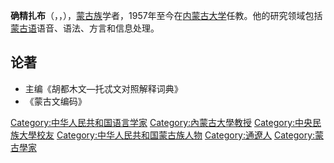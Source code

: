 {{Infobox scientist

| name              = 确精扎布
| image             = Choijinzhab presentation (cropped).jpg
| image_size        = 
| alt               = 
| caption           = 
| birth_date        = {{Birth date and age|1931|01|16}}
| birth_place       =  {{ROC}}[[哲里木盟|哲里木盟]]
| death_date        =  <!-- {{Death date and age|YYYY|MM|DD|YYYY|MM|DD}} (death date then birth date) -->
| death_place       = 
| residence         = 
| citizenship       = {{PRC}}
| nationality       = 
| fields            = [[语言学|语言学]]
| workplaces        = [[内蒙古大学|内蒙古大学]]
| alma_mater        = 
| doctoral_advisor  = 
| academic_advisors = 
| doctoral_students = 
| notable_students  = 
| known_for         = 
| author_abbrev_bot = 
| author_abbrev_zoo = 
| influences        = 
| influenced        = 
| awards            = 
| signature         = Choijinzhab's Signature.jpg
| signature_alt     = 
| footnotes         = 
| spouse            = 
}}
'''确精扎布'''（{{mong|m=ᠴᠣᠶᠢᠵᠣᠩᠵᠠᠪ|z=Čoyijongjab|k=Чойжинжав}}，{{Bo|z=ཆོས་སྐྱོང་སྐྱབས}}，{{bd|1931年|1月16日|2022年|4月29日|catIdx=L廖}}），[[蒙古族|蒙古族]]学者，1957年至今在[[内蒙古大学|内蒙古大学]]任教。他的研究领域包括[[蒙古语|蒙古语]]语音、语法、方言和信息处理。

==论著==
*主编《胡都木文—托忒文对照解释词典》
*《蒙古文编码》

{{DEFAULTSORT:Choi}}
[[Category:中华人民共和国语言学家|Category:中华人民共和国语言学家]]
[[Category:內蒙古大學教授|Category:內蒙古大學教授]]
[[Category:中央民族大學校友|Category:中央民族大學校友]]
[[Category:中华人民共和国蒙古族人物|Category:中华人民共和国蒙古族人物]]
[[Category:通遼人|Category:通遼人]]
[[Category:蒙古學家|Category:蒙古學家]]
